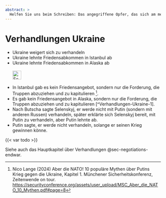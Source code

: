 ```yaml
---
abstract: > 
  Helfen Sie uns beim Schreiben: Das angegriffene Opfer, das sich am meisten Frieden wünscht, weigert sich zu verhandeln? Nein, die Ukrainer wollen nur Sicherheit und Gerechtigkeit.
---
```


# Verhandlungen Ukraine {#sec-negotiations-ukraine}

::: {.callout-caution title="Mythos"}
- Ukraine weigert sich zu verhandeln
- Ukraine lehnte Friedensabkommen in Istanbul ab
- Ukraine lehnte Friedensabkommen in Alaska ab
[<br></br>![Search for topic in EUvsDisinfo](../all_common_img/EUvsDisinfo_400x240.jpg){height=2em}](https://euvsdisinfo.eu/disinformation-cases/?text=(russia|moscow|putin) (negotiate|negotiations)&sort=relevance)
:::

::: {.callout-tip title="Wahrheit"}
- In Istanbul gab es kein Friedensangebot, sondern nur die Forderung, die Truppen abzuziehen und zu kapitulieren [^negotiations-ukraine-1].
- Es gab kein Friedensangebot in Alaska, sondern nur die Forderung, die Truppen abzuziehen und zu kapitulieren [^Verhandlungen-Ukraine-1].
- Nach Butscha sagte Selenskyj, er werde nicht mit Putin (sondern mit anderen Russen) verhandeln, später erklärte sich Selenskyj bereit, mit Putin zu verhandeln, aber Putin lehnte ab.
- Putin sagte, er werde nicht verhandeln, solange er seinen Krieg gewinnen könne.
:::


{{< var todo >}}


Siehe auch das Hauptkapitel über Verhandlungen @sec-negotiations-endwar.

[^negotiations-ukraine-1]:  Nico Lange (2024) Aber die NATO! 10 populäre Mythen über Putins Krieg gegen die Ukraine, Kapitel 1. Münchener Sicherheitskonferenz, Zeitenwende on tour.  [https://securityconference.org/assets/user_upload/MSC_Aber_die_NATO_10_Mythen.pdf#page=8](https://securityconference.org/assets/user_upload/MSC_Aber_die_NATO_10_Mythen.pdf#page=4)
